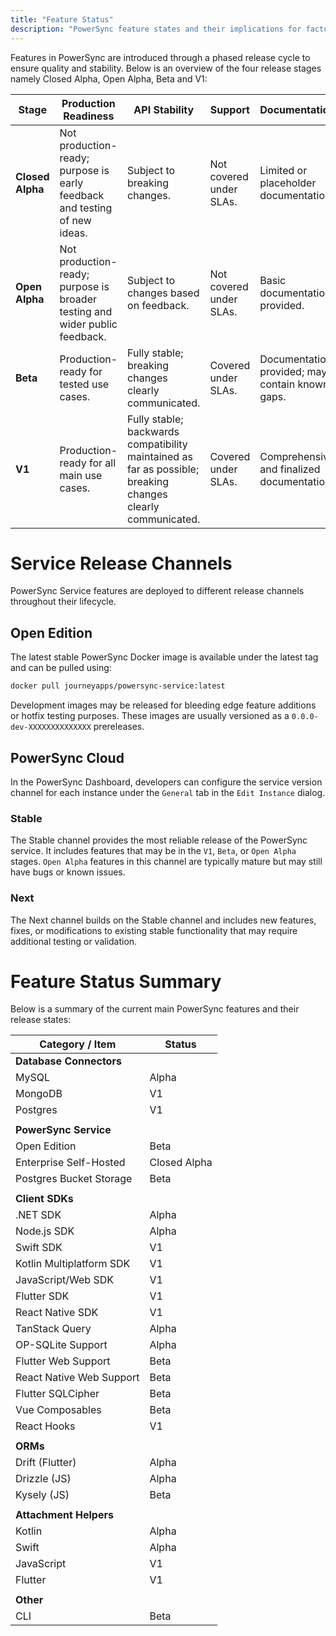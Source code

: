 ```yaml
---
title: "Feature Status"
description: "PowerSync feature states and their implications for factors such as API stability and support."
---
```


Features in PowerSync are introduced through a phased release cycle to ensure quality and stability. Below is an overview of the four release stages namely Closed Alpha, Open Alpha, Beta and V1:

| **Stage**        | **Production Readiness**                                                    | **API Stability**                                                            | **Support**             | **Documentation**                               |
| ---------------- | --------------------------------------------------------------------------- | ---------------------------------------------------------------------------- | ----------------------- | ----------------------------------------------- |
| **Closed Alpha** | Not production-ready; purpose is early feedback and testing of new ideas.   | Subject to breaking changes.                                                 | Not covered under SLAs. | Limited or placeholder documentation.           |
| **Open Alpha**   | Not production-ready; purpose is broader testing and wider public feedback. | Subject to changes based on feedback.                                        | Not covered under SLAs. | Basic documentation provided.                   |
| **Beta**         | Production-ready for tested use cases.                                      | Fully stable; breaking changes clearly communicated.                         | Covered under SLAs.     | Documentation provided; may contain known gaps. |
| **V1**           | Production-ready for all main use cases.                                    | Fully stable; backwards compatibility maintained as far as possible; breaking changes clearly communicated. | Covered under SLAs.     | Comprehensive and finalized documentation.      |

# Service Release Channels

PowerSync Service features are deployed to different release channels throughout their lifecycle.

## Open Edition

The latest stable PowerSync Docker image is available under the latest tag and can be pulled using:

```bash
docker pull journeyapps/powersync-service:latest
```

Development images may be released for bleeding edge feature additions or hotfix testing purposes. These images are usually versioned as a `0.0.0-dev-XXXXXXXXXXXXXX` prereleases.

## PowerSync Cloud 

In the PowerSync Dashboard, developers can configure the service version channel for each instance under the `General` tab in the `Edit Instance` dialog.

### Stable

The Stable channel provides the most reliable release of the PowerSync service. It includes features that may be in the `V1`, `Beta`, or `Open Alpha` stages. `Open Alpha` features in this channel are typically mature but may still have bugs or known issues.

### Next

The Next channel builds on the Stable channel and includes new features, fixes, or modifications to existing stable functionality that may require additional testing or validation.

# Feature Status Summary

Below is a summary of the current main PowerSync features and their release states:

| **Category / Item**                                | **Status**      |
| -------------------------------------------------- | -------------- |
| **Database Connectors**                              |                |
| MySQL                                               | Alpha          |
| MongoDB                                             | V1             |
| Postgres                                            | V1             |
|                                                    |                |
| **PowerSync Service**                                |                |
| Open Edition                                         | Beta           |
| Enterprise Self-Hosted                       | Closed Alpha |
| Postgres Bucket Storage                              | Beta           |
|                                                    |                |
| **Client SDKs**                                      |                |
| .NET SDK                                             | Alpha          |
| Node.js SDK                                          | Alpha          |
| Swift SDK                                            | V1             |
| Kotlin Multiplatform SDK                             | V1             |
| JavaScript/Web SDK                                   | V1             |
| Flutter SDK                                         | V1             |
| React Native SDK                                    | V1             |
| TanStack Query                                       | Alpha          |
| OP-SQLite Support                                    | Alpha          |
| Flutter Web Support                                 | Beta           |
| React Native Web Support                            | Beta           |
| Flutter SQLCipher                                   | Beta           |
| Vue Composables                                      | Beta           |
| React Hooks                                          | V1             |
|                                                    |                |
| **ORMs**                                             |                |
| Drift (Flutter)                                        | Alpha          |
| Drizzle (JS)                                              | Alpha          |
| Kysely (JS)                                              | Beta           |
|                                                    |                |
| **Attachment Helpers**                                |                |
| Kotlin                                               | Alpha          |
| Swift                                                | Alpha          |
| JavaScript                                           | V1             |
| Flutter                                              | V1             |
|                                                    |                |
| **Other**                                            |                |
| CLI                                                 | Beta           |
